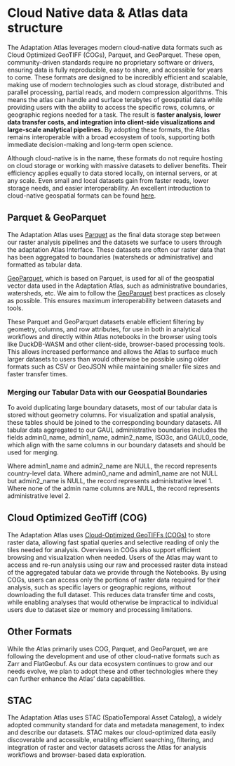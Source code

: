 # Cloud Native data & Atlas data structure

The Adaptation Atlas leverages modern cloud-native data formats such as Cloud
Optimized GeoTIFF (COGs), Parquet, and GeoParquet. These open, community-driven
standards require no proprietary software or drivers, ensuring data is fully
reproducible, easy to share, and accessible for years to come. These formats are
designed to be incredibly efficient and scalable, making use of modern
technologies such as cloud storage, distributed and parallel processing, partial
reads, and modern compression algorithms. This means the atlas can handle and
surface terabytes of geospatial data while providing users with the ability to
access the specific rows, columns, or geographic regions needed for a task. The
result is **faster analysis, lower data transfer costs, and integration into
client-side visualizations and large-scale analytical pipelines.** By adopting
these formats, the Atlas remains interoperable with a broad ecosystem of tools,
supporting both immediate decision-making and long-term open science.

Although cloud-native is in the name, these formats do not require hosting on
cloud storage or working with massive datasets to deliver benefits. Their
efficiency applies equally to data stored locally, on internal servers, or at
any scale. Even small and local datasets gain from faster reads, lower storage
needs, and easier interoperability. An excellent introduction to cloud-native
geospatial formats can be found [here](https://guide.cloudnativegeo.org/).

## Parquet & GeoParquet

The Adaptation Atlas uses [Parquet](https://github.com/apache/parquet-format) as
the final data storage step between our raster analysis pipelines and the
datasets we surface to users through the adaptation Atlas Interface. These
datasets are often our raster data that has been aggregated to boundaries
(watersheds or administrative) and formatted as tabular data.

[GeoParquet](https://geoparquet.org/), which is based on Parquet, is used for
all of the geospatial vector data used in the Adaptation Atlas, such as
administrative boundaries, watersheds, etc. We aim to follow the
[GeoParquet](https://github.com/opengeospatial/geoparquet/blob/main/format-specs/distributing-geoparquet.md)
best practices as closely as possible. This ensures maximum interoperability
between datasets and tools.

These Parquet and GeoParquet datasets enable efficient filtering by geometry,
columns, and row attributes, for use in both in analytical workflows and
directly within Atlas notebooks in the browser using tools like DuckDB-WASM and
other client-side, browser-based processing tools. This allows increased
performance and allows the Atlas to surface much larger datasets to users than
would otherwise be possible using older formats such as CSV or GeoJSON while
maintaining smaller file sizes and faster transfer times.

### Merging our Tabular Data with our Geospatial Boundaries

To avoid duplicating large boundary datasets, most of our tabular data is stored
without geometry columns. For visualization and spatial analysis, these tables
should be joined to the corresponding boundary datasets. All tabular data
aggregated to our GAUL administrative boundaries includes the fields
admin0_name, admin1_name, admin2_name, ISO3c, and GAUL0_code, which align with
the same columns in our boundary datasets and should be used for merging.

Where admin1_name and admin2_name are NULL, the record represents country-level
data. Where admin0_name and admin1_name are not NULL but admin2_name is NULL,
the record represents administrative level 1. Where none of the admin name
columns are NULL, the record represents administrative level 2.

## Cloud Optimized GeoTiff (COG)

The Adaptation Atlas uses [Cloud-Optimized GeoTIFFs (COGs)](https://cogeo.org/)
to store raster data, allowing fast spatial queries and selective reading of
only the tiles needed for analysis. Overviews in COGs also support efficient
browsing and visualization when needed. Users of the Atlas may want to access
and re-run analysis using our raw and processed raster data instead of the
aggregated tabular data we provide through the Notebooks. By using COGs, users
can access only the portions of raster data required for their analysis, such as
specific layers or geographic regions, without downloading the full dataset.
This reduces data transfer time and costs, while enabling analyses that would
otherwise be impractical to individual users due to dataset size or memory and
processing limitations.

## Other Formats

While the Atlas primarily uses COG, Parquet, and GeoParquet, we are following
the development and use of other cloud-native formats such as Zarr and
FlatGeobuf. As our data ecosystem continues to grow and our needs evolve, we
plan to adopt these and other technologies where they can further enhance the
Atlas' data capabilities.

## STAC

The Adaptation Atlas uses STAC (SpatioTemporal Asset Catalog), a widely adopted
community standard for data and metadata management, to index and describe our
datasets. STAC makes our cloud-optimized data easily discoverable and
accessible, enabling efficient searching, filtering, and integration of raster
and vector datasets across the Atlas for analysis workflows and browser-based
data exploration.

<!-- TODO: add in some benchmarks -->
